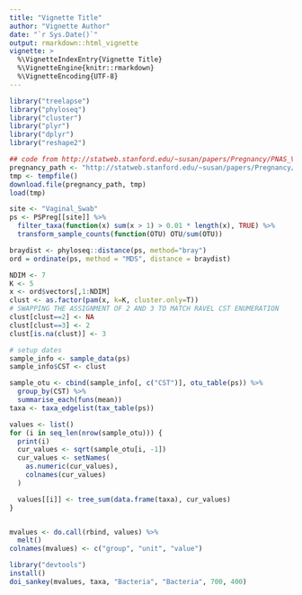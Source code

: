 ```yaml
---
title: "Vignette Title"
author: "Vignette Author"
date: "`r Sys.Date()`"
output: rmarkdown::html_vignette
vignette: >
  %\VignetteIndexEntry{Vignette Title}
  %\VignetteEngine{knitr::rmarkdown}
  %\VignetteEncoding{UTF-8}
---
```


```r
library("treelapse")
library("phyloseq")
library("cluster")
library("plyr")
library("dplyr")
library("reshape2")
```

```r
## code from http://statweb.stanford.edu/~susan/papers/Pregnancy/PNAS_Vaginal_Analysis.Rmd
pregnancy_path <- "http://statweb.stanford.edu/~susan/papers/Pregnancy/PregnancyClosed15.Rdata"
tmp <- tempfile()
download.file(pregnancy_path, tmp)
load(tmp)

site <- "Vaginal_Swab"
ps <- PSPreg[[site]] %>%
  filter_taxa(function(x) sum(x > 1) > 0.01 * length(x), TRUE) %>%
  transform_sample_counts(function(OTU) OTU/sum(OTU))

braydist <- phyloseq::distance(ps, method="bray")
ord = ordinate(ps, method = "MDS", distance = braydist)

NDIM <- 7
K <- 5
x <- ord$vectors[,1:NDIM]
clust <- as.factor(pam(x, k=K, cluster.only=T))
# SWAPPING THE ASSIGNMENT OF 2 AND 3 TO MATCH RAVEL CST ENUMERATION
clust[clust==2] <- NA
clust[clust==3] <- 2
clust[is.na(clust)] <- 3

# setup dates
sample_info <- sample_data(ps)
sample_info$CST <- clust
```

```r
sample_otu <- cbind(sample_info[, c("CST")], otu_table(ps)) %>%
  group_by(CST) %>%
  summarise_each(funs(mean))
taxa <- taxa_edgelist(tax_table(ps))

values <- list()
for (i in seq_len(nrow(sample_otu))) {
  print(i)
  cur_values <- sqrt(sample_otu[i, -1])
  cur_values <- setNames(
    as.numeric(cur_values),
    colnames(cur_values)
  )

  values[[i]] <- tree_sum(data.frame(taxa), cur_values)
}


mvalues <- do.call(rbind, values) %>%
  melt()
colnames(mvalues) <- c("group", "unit", "value")
```

```r
library("devtools")
install()
doi_sankey(mvalues, taxa, "Bacteria", "Bacteria", 700, 400)
```
